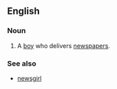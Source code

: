 ==English==

===Noun===
{{en-noun}}

# A [[boy]] who delivers [[newspapers]].

===See also===
*[[newsgirl]]